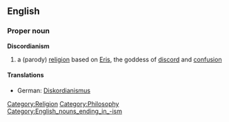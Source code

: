 ==English==
{{wikipedia}}
===Proper noun===
'''Discordianism'''
#a (parody) [[religion]] based on [[Eris]], the goddess of [[discord]] and [[confusion]]
====Translations====
*German: [[Diskordianismus]] {{m}}
[[Category:Religion]]
[[Category:Philosophy]]
[[Category:English_nouns_ending_in_-ism]]